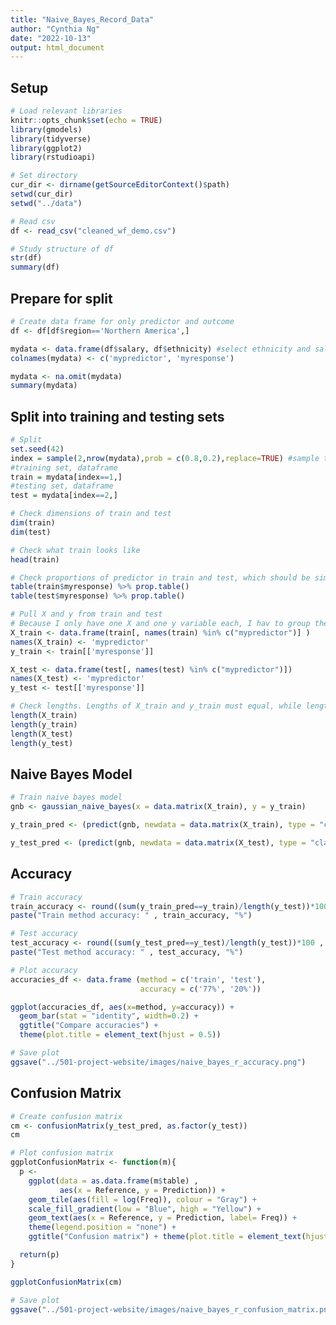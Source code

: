 ```yaml
---
title: "Naive_Bayes_Record_Data"
author: "Cynthia Ng"
date: "2022-10-13"
output: html_document
---
```


## Setup
```r
# Load relevant libraries
knitr::opts_chunk$set(echo = TRUE)
library(gmodels)
library(tidyverse)
library(ggplot2)
library(rstudioapi)

# Set directory
cur_dir <- dirname(getSourceEditorContext()$path)
setwd(cur_dir)
setwd("../data")

# Read csv
df <- read_csv("cleaned_wf_demo.csv")

# Study structure of df
str(df)
summary(df)
```

## Prepare for split
```r
# Create data frame for only predictor and outcome
df <- df[df$region=='Northern America',]

mydata <- data.frame(df$salary, df$ethnicity) #select ethnicity and salary
colnames(mydata) <- c('mypredictor', 'myresponse')

mydata <- na.omit(mydata)
summary(mydata)
```

## Split into training and testing sets
```r
# Split
set.seed(42)
index = sample(2,nrow(mydata),prob = c(0.8,0.2),replace=TRUE) #sample training and testing sets
#training set, dataframe
train = mydata[index==1,]
#testing set, dataframe
test = mydata[index==2,]

# Check dimensions of train and test
dim(train)
dim(test)

# Check what train looks like
head(train)

# Check proportions of predictor in train and test, which should be similar
table(train$myresponse) %>% prop.table()
table(test$myresponse) %>% prop.table()

# Pull X and y from train and test
# Because I only have one X and one y variable each, I hav to group them a dataframe and name them accordingly to avoid the error of no unique columns
X_train <- data.frame(train[, names(train) %in% c("mypredictor")] )
names(X_train) <- 'mypredictor'  
y_train <- train[['myresponse']]

X_test <- data.frame(test[, names(test) %in% c("mypredictor")])
names(X_test) <- 'mypredictor'  
y_test <- test[['myresponse']]

# Check lengths. Lengths of X_train and y_train must equal, while lengths of X_test and y_test must equal.
length(X_train)
length(y_train)
length(X_test)
length(y_test)
```

## Naive Bayes Model
```r
# Train naive bayes model
gnb <- gaussian_naive_bayes(x = data.matrix(X_train), y = y_train)

y_train_pred <- (predict(gnb, newdata = data.matrix(X_train), type = "class"))

y_test_pred <- (predict(gnb, newdata = data.matrix(X_test), type = "class"))
```

## Accuracy
```r
# Train accuracy
train_accuracy <- round((sum(y_train_pred==y_train)/length(y_test))*100 , digits = 0)
paste("Train method accuracy: " , train_accuracy, "%")

# Test accuracy
test_accuracy <- round((sum(y_test_pred==y_test)/length(y_test))*100 , digits = 0)
paste("Test method accuracy: " , test_accuracy, "%")

# Plot accuracy
accuracies_df <- data.frame (method = c('train', 'test'),
                             accuracy = c('77%', '20%'))

ggplot(accuracies_df, aes(x=method, y=accuracy)) + 
  geom_bar(stat = "identity", width=0.2) +
  ggtitle("Compare accuracies") + 
  theme(plot.title = element_text(hjust = 0.5))

# Save plot
ggsave("../501-project-website/images/naive_bayes_r_accuracy.png")
```

## Confusion Matrix
```r
# Create confusion matrix
cm <- confusionMatrix(y_test_pred, as.factor(y_test))
cm

# Plot confusion matrix
ggplotConfusionMatrix <- function(m){
  p <-
    ggplot(data = as.data.frame(m$table) ,
           aes(x = Reference, y = Prediction)) +
    geom_tile(aes(fill = log(Freq)), colour = "Gray") +
    scale_fill_gradient(low = "Blue", high = "Yellow") +
    geom_text(aes(x = Reference, y = Prediction, label= Freq)) +
    theme(legend.position = "none") +
    ggtitle("Confusion matrix") + theme(plot.title = element_text(hjust = 0.5))

  return(p)
}

ggplotConfusionMatrix(cm)

# Save plot
ggsave("../501-project-website/images/naive_bayes_r_confusion_matrix.png")
```